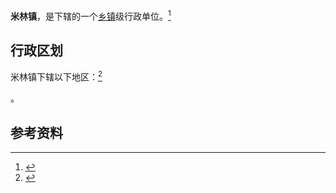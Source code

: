 {{中国乡级行政区|54/26/23/100/000}}

'''米林镇'''，是{{PRC admin/fullname|54/26/23/100/000|3}}下辖的一个[[乡镇|乡镇]]级行政单位。<ref>{{PRC admin/ref sgc|{{PRC admin/parent|54/26/23/100/000}}}}</ref>

== 行政区划 ==

米林镇下辖以下地区：<ref>{{PRC admin/ref sgc|54/26/23/100/000}}</ref>

{{PRC admin/children|54/26/23/100/000}}。

== 参考资料 ==

{{reflist}}

{{行政区划小作品}}
{{PRC admin/navcat|54/26/23/100/000}}
